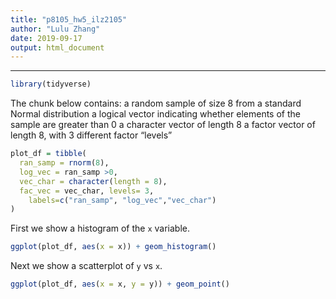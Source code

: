```yaml
---
title: "p8105_hw5_ilz2105"
author: "Lulu Zhang"
date: 2019-09-17 
output: html_document
---
```

---

```r
library(tidyverse)
```

The chunk below contains:
a random sample of size 8 from a standard Normal distribution
a logical vector indicating whether elements of the sample are greater than 0
a character vector of length 8
a factor vector of length 8, with 3 different factor “levels”

```r

plot_df = tibble(
  ran_samp = rnorm(8),
  log_vec = ran_samp >0,
  vec_char = character(length = 8),
  fac_vec = vec_char, levels= 3,
    labels=c("ran_samp", "log_vec","vec_char")
)


```

First we show a histogram of the `x` variable.

```r
ggplot(plot_df, aes(x = x)) + geom_histogram()
```

Next we show a scatterplot of `y` vs `x`. 

```r
ggplot(plot_df, aes(x = x, y = y)) + geom_point()
```